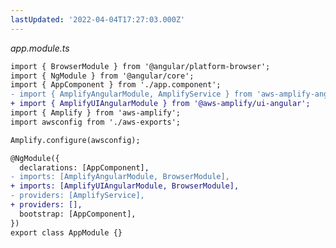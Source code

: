 ```yaml
---
lastUpdated: '2022-04-04T17:27:03.000Z'
---
```

_app.module.ts_

```diff
import { BrowserModule } from '@angular/platform-browser';
import { NgModule } from '@angular/core';
import { AppComponent } from './app.component';
- import { AmplifyAngularModule, AmplifyService } from 'aws-amplify-angular';
+ import { AmplifyUIAngularModule } from '@aws-amplify/ui-angular';
import { Amplify } from 'aws-amplify';
import awsconfig from './aws-exports';

Amplify.configure(awsconfig);

@NgModule({
  declarations: [AppComponent],
- imports: [AmplifyAngularModule, BrowserModule],
+ imports: [AmplifyUIAngularModule, BrowserModule],
- providers: [AmplifyService],
+ providers: [],
  bootstrap: [AppComponent],
})
export class AppModule {}
```
